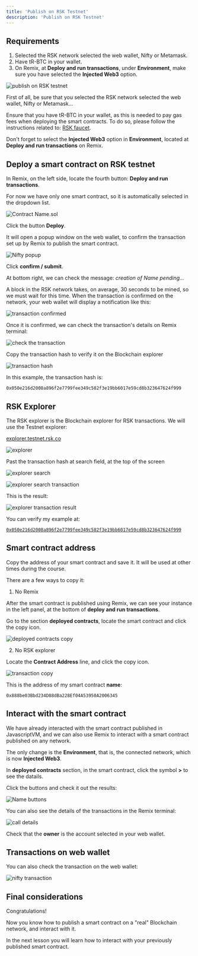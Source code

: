 ```yaml
---
title: 'Publish on RSK Testnet'
description: 'Publish on RSK Testnet'
---
```


## Requirements

1. Selected the RSK network selected the web wallet, Nifty or Metamask.
2. Have tR-BTC in your wallet.
3. On Remix, at **Deploy and run transactions**,
   under **Environment**, make sure you have selected the **Injected Web3** option.

![publish on RSK testnet](/img/courses/dev/02/publish-on-rsk-testnet/image-23.png)

First of all, be sure that you selected the RSK network selected the web wallet, Nifty or Metamask...

Ensure that you have tR-BTC in your wallet,
as this is needed to pay gas fees when deploying the smart contracts.
To do so, please follow the instructions related to: [RSK faucet](/courses/dev/01/rsk-faucet).

Don't forget to select the **Injected Web3** option in **Environment**, located at **Deploy and run transactions** on Remix.

## Deploy a smart contract on RSK testnet

In Remix, on the left side, locate the fourth button: **Deploy and run transactions**.

For now we have only one smart contract, so it is automatically selected in the dropdown list.

![Contract Name.sol](/img/courses/dev/02/publish-on-rsk-testnet/image-24.png)

Click the button **Deploy**.

It will open a popup window on the web wallet,
to confirm the transaction set up by Remix to publish the smart contract.

![Nifty popup](/img/courses/dev/02/publish-on-rsk-testnet/image-25.png)

Click **confirm / submit**.

At bottom right, we can check the message: _creation of Name pending..._

A block in the RSK network takes, on average, 30 seconds to be mined,
so we must wait for this time.
When the transaction is confirmed on the network,
your web wallet will display a notification like this:

![transaction confirmed](/img/courses/dev/02/publish-on-rsk-testnet/image-27.png)

Once it is confirmed, we can check the transaction's details on Remix terminal:

![check the transaction](/img/courses/dev/02/publish-on-rsk-testnet/image-28.png)

Copy the transaction hash to verify it on the Blockchain explorer

![transaction hash](/img/courses/dev/02/publish-on-rsk-testnet/image-29.png)

In this example, the transaction hash is:

```
0x050e216d2008a896f2e7799fee349c582f3e19bb6017e59cd8b323647624f999
```

## RSK Explorer

The RSK explorer is the Blockchain explorer for RSK transactions.
We will use the Testnet explorer:

[explorer.testnet.rsk.co](https://explorer.testnet.rsk.co/)

![explorer](/img/courses/dev/02/publish-on-rsk-testnet/image-30.png)

Past the transaction hash at search field, at the top of the screen

![explorer search](/img/courses/dev/02/publish-on-rsk-testnet/image-31.png)

![explorer search transaction](/img/courses/dev/02/publish-on-rsk-testnet/image-32.png)

This is the result:

![explorer transaction result](/img/courses/dev/02/publish-on-rsk-testnet/image-33.png)

You can verify my example at:

[`0x050e216d2008a896f2e7799fee349c582f3e19bb6017e59cd8b323647624f999`](https://explorer.testnet.rsk.co/tx/0x050e216d2008a896f2e7799fee349c582f3e19bb6017e59cd8b323647624f999)

## Smart contract address

Copy the address of your smart contract and save it.
It will be used at other times during the course.

There are a few ways to copy it:

1. No Remix

After the smart contract is published using Remix,
we can see your instance in the left panel, at the bottom of **deploy and run transactions**.

Go to the section **deployed contracts**,
locate the smart contract and click the copy icon.

![deployed contracts copy](/img/courses/dev/02/publish-on-rsk-testnet/image-34.png)

2. No RSK explorer

Locate the **Contract Address** line, and click the copy icon.

![transaction copy](/img/courses/dev/02/publish-on-rsk-testnet/image-35.png)

This is the address of my smart contract **name**:

```
0x888be03Bbd234D88dBa228Ef04A53950A2006345
```

## Interact with the smart contract

We have already interacted with the smart contract published in JavascriptVM,
and we can also use Remix to interact with a smart contract published on any network.

The only change is the **Environment**, that is,
the connected network, which is now **Injected Web3**.

In **deployed contracts** section, in the smart contract,
click the symbol **>** to see the datails.

Click the buttons and check it out the results:

![Name buttons](/img/courses/dev/02/publish-on-rsk-testnet/image-36.png)

You can also see the details of the transactions in the Remix terminal:

![call details](/img/courses/dev/02/publish-on-rsk-testnet/image-37.png)

Check that the **owner** is the account selected in your web wallet.

## Transactions on web wallet

You can also check the transaction on the web wallet:

![nifty transaction](/img/courses/dev/02/publish-on-rsk-testnet/image-38.png)

## Final considerations

Congratulations!

Now you know how to publish a smart contract on a "real" Blockchain network, and interact with it.

In the next lesson you will learn how to interact with your previously published smart contract.
